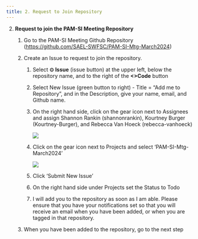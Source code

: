 ```yaml
---
title: 2. Request to Join Repository
---
```


2.  **Request to join the PAM-SI Meeting Repository**

    1.  Go to the PAM-SI Meeting Github Repository (<https://github.com/SAEL-SWFSC/PAM-SI-Mtg-March2024>)

    2.  Create an Issue to request to join the repository.

        1.  Select **⊙ Issue** (issue button) at the upper left, below the repository name, and to the right of the **\<\>Code** button

        2.  Select New Issue (green button to right) - Title = "Add me to Repository", and in the Description, give your name, email, and Github name.

        3.  On the right hand side, click on the gear icon next to Assignees and assign Shannon Rankin (shannonrankin), Kourtney Burger (Kourtney-Burger), and Rebecca Van Hoeck (rebecca-vanhoeck)

            ![](images/IssueAssignees.png)

        4.  Click on the gear icon next to Projects and select 'PAM-SI-Mtg-March2024'

            ![](images/pickProject.png)

        5.  Click 'Submit New Issue'

        6.  On the right hand side under Projects set the Status to Todo

        7.  I will add you to the repository as soon as I am able. Please ensure that you have your notifications set so that you will receive an email when you have been added, or when you are tagged in that repository.

    3.  When you have been added to the repository, go to the next step
